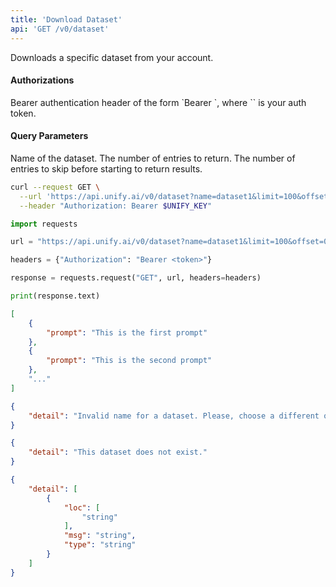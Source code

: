 ```yaml
---
title: 'Download Dataset'
api: 'GET /v0/dataset'
---
```

Downloads a specific dataset from your account.

#### Authorizations

<ParamField header="Authorization" type="string" required="true">
  Bearer authentication header of the form `Bearer <token>`, where `<token>` is your auth token.
</ParamField>

#### Query Parameters

<ParamField query="name" type="string" required="true">
Name of the dataset.
</ParamField>

<ParamField query="limit" type="integer"  default={100}>
The number of entries to return.
</ParamField>

<ParamField query="offset" type="integer" >
The number of entries to skip before starting to return results.
</ParamField>

<RequestExample>

```bash cURL
curl --request GET \
  --url 'https://api.unify.ai/v0/dataset?name=dataset1&limit=100&offset=0' \
  --header "Authorization: Bearer $UNIFY_KEY"
```

```python Python
import requests

url = "https://api.unify.ai/v0/dataset?name=dataset1&limit=100&offset=0"

headers = {"Authorization": "Bearer <token>"}

response = requests.request("GET", url, headers=headers)

print(response.text)
```

</RequestExample>
<ResponseExample>

```json 200
[
    {
        "prompt": "This is the first prompt"
    },
    {
        "prompt": "This is the second prompt"
    },
    "..."
]
```

```json 400
{
    "detail": "Invalid name for a dataset. Please, choose a different one."
}
```

```json 404
{
    "detail": "This dataset does not exist."
}
```

```json 422
{
    "detail": [
        {
            "loc": [
                "string"
            ],
            "msg": "string",
            "type": "string"
        }
    ]
}
```

</ResponseExample>
